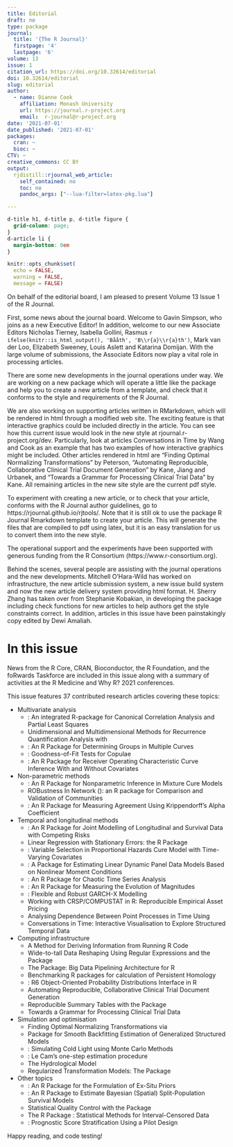 ```yaml
---
title: Editorial
draft: no
type: package
journal:
  title: '{The R Journal}'
  firstpage: '4'
  lastpage: '6'
volume: 13
issue: 1
citation_url: https://doi.org/10.32614/editorial
doi: 10.32614/editorial
slug: editorial
author:  
  - name: Dianne Cook
    affiliation: Monash University
    url: https://journal.r-project.org
    email:  r-journal@r-project.org
date: '2021-07-01'
date_published: '2021-07-01'
packages:
  cran: ~
  bioc: ~
CTV: ~
creative_commons: CC BY
output:
  rjdistill::rjournal_web_article:
    self_contained: no
    toc: no
    pandoc_args: ["--lua-filter=latex-pkg.lua"]

---
```


```css
d-title h1, d-title p, d-title figure {
  grid-column: page;
}
d-article li {
  margin-bottom: 0em
}
```

```r
knitr::opts_chunk$set(
  echo = FALSE, 
  warning = FALSE, 
  message = FALSE)
```

On behalf of the editorial board, I am pleased to present Volume 13 Issue 1 of the R Journal.

First, some news about the journal board. Welcome to Gavin Simpson, who joins as a new Executive Editor! In addition, welcome to our new Associate Editors Nicholas Tierney, Isabella Gollini, Rasmus `r ifelse(knitr::is_html_output(), 'Bååth', 'B\\r{a}\\r{a}th')`, Mark van der Loo, Elizabeth Sweeney, Louis Aslett and Katarina Domijan. With the large volume of submissions, the Associate Editors now play a vital role in processing articles. 

There are some new developments in the journal operations under way. We are working on a new package \pkg{rjtools} which will operate a little like the \pkg{devtools} package and help you to create a new article from a template, and check that it conforms to the style and requirements of the R Journal. 

We are also working on supporting articles written in RMarkdown, which will be rendered in html through a modified \pkg{distill} web site. The exciting feature is that interactive graphics could be included directly in the article. You can see how this current issue would look in the new style at rjournal.r-project.org/dev. Particularly, look at articles Conversations in Time by Wang and Cook as an example that has two examples of how interactive graphics might be included. Other articles rendered in html are "Finding Optimal Normalizing Transformations" by Peterson, "Automating Reproducible, Collaborative
Clinical Trial Document Generation" by Kane, Jiang and Urbanek, and "Towards a Grammar for Processing Clinical Trial Data" by Kane. All remaining articles in the new site style are the current pdf style. 

To experiment with creating a new article, or to check that your article, conforms with the R Journal author guidelines, go to https://rjournal.github.io/rjtools/. Note that it is still ok to use the \pkg{rticles} package R Journal Rmarkdown template to create your article. This will generate the files that are compiled to pdf using latex, but it is an easy translation for us to convert them into the new style. 

The operational support and the experiments have been supported with generous funding from the R Consortium (https://www.r-consortium.org). 

Behind the scenes, several people are assisting with the journal operations and the new developments. Mitchell O'Hara-Wild has worked on infrastructure, the new article submission system, a new issue build system and now the new article delivery system providing html format. H. Sherry Zhang has taken over from Stephanie Kobakian, in developing the \pkg{rjtools} package including check functions for new articles to help authors get the style constraints correct. In addition, articles in this issue have been painstakingly copy edited by Dewi Amaliah.

# In this issue

News from the R Core, CRAN, Bioconductor, the R Foundation, and the foRwards Taskforce are included in this issue along with a summary of activities at the R Medicine and Why R? 2021 conferences. 

This issue features 37 contributed research articles covering these topics:

- Multivariate analysis
    - \pkg{SeedCCA}: An integrated R-package for Canonical Correlation Analysis and Partial Least Squares
    - Unidimensional and Multidimensional Methods for Recurrence Quantification Analysis with \pkg{crqa}
    - \pkg{clustcurv}: An R Package for Determining Groups in Multiple Curves
    - \pkg{gofCopula}: Goodness-of-Fit Tests for Copulae
    - \pkg{ROCnReg}: An R Package for Receiver Operating Characteristic Curve Inference With and Without Covariates

- Non-parametric methods
    - \pkg{npcure}: An R Package for Nonparametric Inference in Mixture Cure Models
    - ROBustness In Network (\pkg{robin}): an R package for Comparison and Validation of Communities
    - \pkg{krippendorffsalpha}: An R Package for Measuring Agreement Using Krippendorff's Alpha Coefficient

- Temporal and longitudinal methods
    - \pkg{JMcmprsk}: An R Package for Joint Modelling of Longitudinal and Survival Data with Competing Risks
    - Linear Regression with Stationary Errors: the R Package \pkg{slm}
    - \pkg{penPHcure}: Variable Selection in Proportional Hazards Cure Model with Time-Varying Covariates
    - \pkg{pdynmc}: A Package for Estimating Linear Dynamic Panel Data Models Based on Nonlinear Moment Conditions
    - \pkg{DChaos}: An R Package for Chaotic Time Series Analysis
    - \pkg{IndexNumber}: An R Package for Measuring the Evolution of Magnitudes
    - \pkg{garchx}: Flexible and Robust GARCH-X Modelling
    - Working with CRSP/COMPUSTAT in R: Reproducible Empirical Asset Pricing
    - Analysing Dependence Between Point Processes in Time Using \pkg{IndTestPP}
    - Conversations in Time: Interactive Visualisation to Explore Structured Temporal Data

- Computing infrastructure
    - A Method for Deriving Information from Running R Code
    - Wide-to-tall Data Reshaping Using Regular Expressions and the \pkg{nc} Package
    - The \pkg{bdpar} Package: Big Data Pipelining Architecture for R
    - Benchmarking R packages for calculation of Persistent Homology
    - \pkg{distr6}: R6 Object-Oriented Probability Distributions Interface in R
    - Automating Reproducible, Collaborative Clinical Trial Document Generation
    - Reproducible Summary Tables with the \pkg{gtsummary} Package
    - Towards a Grammar for Processing Clinical Trial Data

- Simulation and optimisation
    - Finding Optimal Normalizing Transformations via \pkg{bestNormalize}
    - Package \pkg{wsbackfit} for Smooth Backfitting Estimation of Generalized Structured
Models 
    - \pkg{RLumCarlo}: Simulating Cold Light using Monte Carlo Methods
    - \pkg{OneStep}: Le Cam’s one-step estimation procedure
    - The \pkg{HBV.IANIGLA} Hydrological Model
    - Regularized Transformation Models: The \pkg{tramnet} Package

- Other topics 
    - \pkg{exPrior}: An R Package for the Formulation of Ex-Situ Priors
    - \pkg{BayesSPsurv}: An R Package to Estimate Bayesian (Spatial) Split-Population Survival Models
    - Statistical Quality Control with the \pkg{qcr} Package
    - The R Package \pkg{smicd}: Statistical Methods for Interval-Censored Data
    - \pkg{stratamatch}: Prognostic Score Stratification Using a Pilot Design

Happy reading, and code testing!
